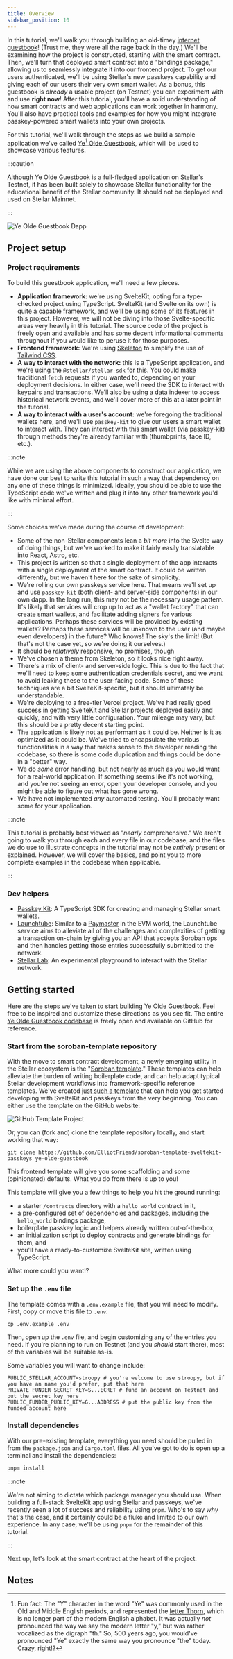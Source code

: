 ```yaml
---
title: Overview
sidebar_position: 10
---
```


In this tutorial, we'll walk you through building an old-timey [internet guestbook](https://en.wikipedia.org/wiki/Guestbook)! (Trust me, they were all the rage back in the day.) We'll be examining how the project is constructed, starting with the smart contract. Then, we'll turn that deployed smart contract into a "bindings package," allowing us to seamlessly integrate it into our frontend project. To get our users authenticated, we'll be using Stellar's new passkeys capability and giving each of our users their very own smart wallet. As a bonus, this guestbook is _already_ a usable project (on Testnet) you can experiment with and use **right now**! After this tutorial, you'll have a solid understanding of how smart contracts and web applications can work together in harmony. You'll also have practical tools and examples for how you might integrate passkey-powered smart wallets into your own projects.

For this tutorial, we'll walk through the steps as we build a sample application we've called [Ye](https://ye-olde-guestbook.vercel.app)[^1][ Olde Guestbook](https://ye-olde-guestbook.vercel.app), which will be used to showcase various features.

:::caution

Although Ye Olde Guestbook is a full-fledged application on Stellar's Testnet, it has been built solely to showcase Stellar functionality for the educational benefit of the Stellar community. It should not be deployed and used on Stellar Mainnet.

:::

![Ye Olde Guestbook Dapp](/assets/guestbook/frontend.png)

## Project setup

### Project requirements

To build this guestbook application, we'll need a few pieces.

- **Application framework:** we're using SvelteKit, opting for a type-checked project using TypeScript. SvelteKit (and Svelte on its own) is quite a capable framework, and we'll be using some of its features in this project. However, we will not be diving into those Svelte-specific areas very heavily in this tutorial. The source code of the project is freely open and available and has some decent informational comments throughout if you would like to peruse it for those purposes.
- **Frontend framework:** We're using [Skeleton](https://www.skeleton.dev/) to simplify the use of [Tailwind CSS](https://tailwindcss.com/).
- **A way to interact with the network:** this is a TypeScript application, and we're using the `@stellar/stellar-sdk` for this. You could make traditional `fetch` requests if you wanted to, depending on your deployment decisions. In either case, we'll need the SDK to interact with keypairs and transactions. We'll also be using a data indexer to access historical network events, and we'll cover more of this at a later point in the tutorial.
- **A way to interact with a user's account:** we're foregoing the traditional wallets here, and we'll use `passkey-kit` to give our users a smart wallet to interact with. They can interact with this smart wallet (via passkey-kit) through methods they're already familiar with (thumbprints, face ID, etc.).

:::note

While we are using the above components to construct our application, we have done our best to write this tutorial in such a way that dependency on any one of these things is minimized. Ideally, you should be able to use the TypeScript code we've written and plug it into any other framework you'd like with minimal effort.

:::

Some choices we've made during the course of development:

- Some of the non-Stellar components lean a _bit more_ into the Svelte way of doing things, but we've worked to make it fairly easily translatable into React, Astro, etc.
- This project is written so that a single deployment of the app interacts with a single deployment of the smart contract. It could be written differently, but we haven't here for the sake of simplicity.
- We're rolling our own passkeys service here. That means we'll set up and use `passkey-kit` (both client- and server-side components) in our own dapp. In the long run, this may not be the necessary usage pattern. It's likely that services will crop up to act as a "wallet factory" that can create smart wallets, and facilitate adding signers for various applications. Perhaps these services will be provided by existing wallets? Perhaps these services will be unknown to the user (and maybe even developers) in the future? Who knows! The sky's the limit! (But that's not the case yet, so we're doing it ourselves.)
- It should be _relatively_ responsive, no promises, though
- We've chosen a theme from Skeleton, so it looks nice right away.
- There's a mix of client- and server-side logic. This is due to the fact that we'll need to keep some authentication credentials secret, and we want to avoid leaking these to the user-facing code. Some of these techniques are a bit SvelteKit-specific, but it should ultimately be understandable.
- We're deploying to a free-tier Vercel project. We've had really good success in getting SvelteKit and Stellar projects deployed easily and quickly, and with very little configuration. Your mileage may vary, but this should be a pretty decent starting point.
- The application is likely not as performant as it could be. Neither is it as optimized as it could be. We've tried to encapsulate the various functionalities in a way that makes sense to the developer reading the codebase, so there is some code duplication and things could be done in a "better" way.
- We do _some_ error handling, but not nearly as much as you would want for a real-world application. If something seems like it's not working, and you're not seeing an error, open your developer console, and you might be able to figure out what has gone wrong.
- We have not implemented _any_ automated testing. You'll probably want some for your application.

:::note

This tutorial is probably best viewed as "_nearly_ comprehensive." We aren't going to walk you through each and every file in our codebase, and the files we do use to illustrate concepts in the tutorial may not be _entirely_ present or explained. However, we will cover the basics, and point you to more complete examples in the codebase when applicable.

:::

### Dev helpers

- [Passkey Kit](https://github.com/kalepail/passkey-kit): A TypeScript SDK for creating and managing Stellar smart wallets.
- [Launchtube](https://launchtube.xyz): Similar to a [Paymaster](https://eips.ethereum.org/EIPS/eip-4337#extension-paymasters) in the EVM world, the Launchtube service aims to alleviate all of the challenges and complexities of getting a transaction on-chain by giving you an API that accepts Soroban ops and then handles getting those entries successfully submitted to the network.
- [Stellar Lab](https://lab.stellar.org): An experimental playground to interact with the Stellar network.

## Getting started

Here are the steps we've taken to start building Ye Olde Guestbook. Feel free to be inspired and customize these directions as you see fit. The entire [Ye Olde Guestbook codebase](https://github.com/elliotfriend/ye-olde-guestbook) is freely open and available on GitHub for reference.

### Start from the soroban-template repository

With the move to smart contract development, a newly emerging utility in the Stellar ecosystem is the "[Soroban template](https://developers.stellar.org/docs/build/guides/dapps/soroban-contract-init-template)." These templates can help alleviate the burden of writing boilerplate code, and can help adapt typical Stellar development workflows into framework-specific reference templates. We've created [just such a template](https://github.com/ElliotFriend/soroban-template-sveltekit-passkeys) that can help you get started developing with SvelteKit and passkeys from the very beginning. You can either use the template on the GitHub website:

![GitHub Template Project](/assets/guestbook/github_template.png)

Or, you can (fork and) clone the template repository locally, and start working that way:

```shell
git clone https://github.com/ElliotFriend/soroban-template-sveltekit-passkeys ye-olde-guestbook
```

This frontend template will give you some scaffolding and some (opinionated) defaults. What you do from there is up to you!

This template will give you a few things to help you hit the ground running:

- a starter `/contracts` directory with a `hello_world` contract in it,
- a pre-configured set of dependencies and packages, including the `hello_world` bindings package,
- boilerplate passkey logic and helpers already written out-of-the-box,
- an initialization script to deploy contracts and generate bindings for them, and
- you'll have a ready-to-customize SvelteKit site, written using TypeScript.

What more could you want!?

### Set up the `.env` file

The template comes with a `.env.example` file, that you will need to modify. First, copy or move this file to `.env`:

```shell
cp .env.example .env
```

Then, open up the `.env` file, and begin customizing any of the entries you need. If you're planning to run on Testnet (and you _should_ start there), most of the variables will be suitable as-is.

Some variables you will want to change include:

```shell
PUBLIC_STELLAR_ACCOUNT=stroopy # you're welcome to use stroopy, but if you have an name you'd prefer, put that here
PRIVATE_FUNDER_SECRET_KEY=S...ECRET # fund an account on Testnet and put the secret key here
PUBLIC_FUNDER_PUBLIC_KEY=G...ADDRESS # put the public key from the funded account here
```

### Install dependencies

With our pre-existing template, everything you need should be pulled in from the `package.json` and `Cargo.toml` files. All you've got to do is open up a terminal and install the dependencies:

```bash
pnpm install
```

:::note

We're not aiming to dictate which package manager you should use. When building a full-stack SvelteKit app using Stellar and passkeys, we've recently seen a lot of success and reliability using `pnpm`. Who's to say _why_ that's the case, and it certainly could be a fluke and limited to our own experience. In any case, we'll be using `pnpm` for the remainder of this tutorial.

:::

Next up, let's look at the smart contract at the heart of the project.

## Notes

[^1]: Fun fact: The "Y" character in the word "Ye" was commonly used in the Old and Middle English periods, and represented the [letter Thorn](<https://en.wikipedia.org/wiki/Thorn_(letter)>), which is no longer part of the modern English alphabet. It was actually _not_ pronounced the way we say the modern letter "y," but was rather vocalized as the digraph "th." So, 500 years ago, you would've pronounced "Ye" exactly the same way you pronounce "the" today. Crazy, right!?
